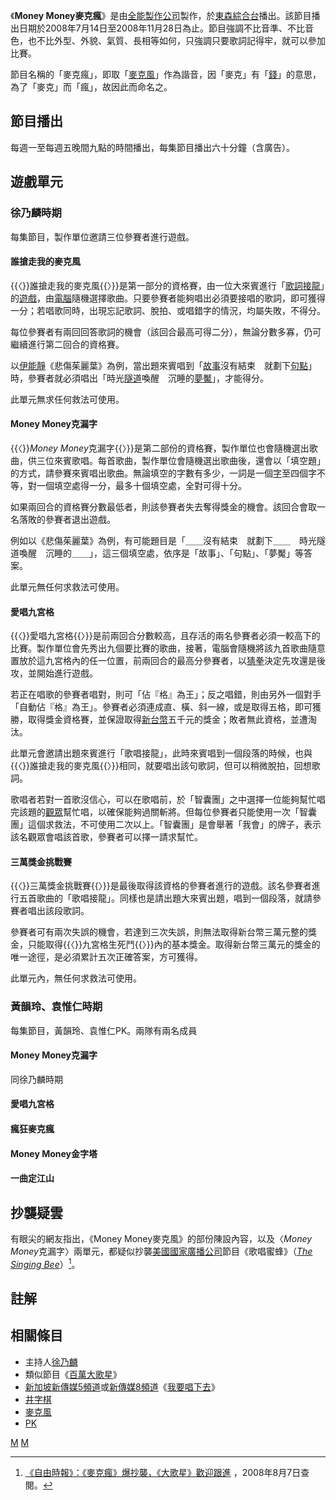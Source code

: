 {{Link style|time=2015-12-13T12:02:49+00:00}}
{{Infobox television
| 名稱 = Money Money麥克瘋
| 原名 = ''Crazy for Microphone''
| 圖片 = 
| 圖說 = Money Money麥克瘋
| 分類 = 娛樂綜藝類
| 主持 = [[徐乃麟|徐乃麟]]（第一至第二十集）<br />[[黃韻玲|黃韻玲]]、[[袁惟仁|袁惟仁]]（第二十一集至最後一集）
| 國家 = {{ROC-TW}}
| 語言 = [[漢語|漢語]]、[[普通話|普通話]]、[[閩南語|閩南語]]
| 字幕 = [[中文|中文]]
| executive_producer = 
| 每集長 = 一[[小時|小時]]（含[[廣告|廣告]]）
| 頻道 = [[東森綜合台|東森綜合台]]
| 製作公司 = 全能製作股份有限公司
| 播出國家 = {{TWN}}
| 開始 = 2008年7月14日
| 結束 = 2008年11月28日
| 官方網站 = 
}}
《'''Money Money麥克瘋'''》是由[[全能製作公司|全能製作公司]]製作，於[[東森綜合台|東森綜合台]]播出。該節目播出日期於2008年7月14日至2008年11月28日為止。節目強調不比音準、不比音色，也不比外型、外貌、氣質、長相等如何，只強調只要歌詞記得牢，就可以參加比賽。

節目名稱的「麥克瘋」，即取「[[麥克風|麥克風]]」作為諧音，因「麥克」有「[[錢|錢]]」的意思，為了「麥克」而「瘋」，故因此而命名之。

== 節目播出 ==

每週一至每週五晚間九點的時間播出，每集節目播出六十分鐘（含廣告）。

== 遊戲單元 ==
===徐乃麟時期===

每集節目，製作單位邀請三位參賽者進行遊戲。

====誰搶走我的麥克風====

{{〈}}誰搶走我的麥克風{{〉}}是第一部分的資格賽，由一位大來賓進行「[[歌詞|歌詞]][[接龍|接龍]]」的[[遊戲|遊戲]]，由[[電腦|電腦]]隨機選擇歌曲。只要參賽者能夠唱出必須要接唱的歌詞，即可獲得一分；若唱歌同時，出現忘記歌詞、脫拍、或唱錯字的情況，均屬失敗，不得分。

每位參賽者有兩回回答歌詞的機會（該回合最高可得二分），無論分數多寡，仍可繼續進行第二回合的資格賽。

以[[伊能靜|伊能靜]]《悲傷茱麗葉》為例，當出題來賓唱到「[[故事|故事]]沒有結束　就劃下[[句點|句點]]」時，參賽者就必須唱出「時光[[隧道|隧道]]喚醒　沉睡的[[夢魘|夢魘]]」，才能得分。

此單元無求任何救法可使用。

====Money Money克漏字====

{{〈}}''Money Money''克漏字{{〉}}是第二部份的資格賽，製作單位也會隨機選出歌曲，供三位來賓歌唱。每首歌曲，製作單位會隨機選出歌曲後，還會以「填空題」的方式，請參賽來賓唱出歌曲。無論填空的字數有多少，一詞是一個[[漢字|字]]至四個字不等，對一個填空處得一分，最多十個填空處，全對可得十分。

如果兩回合的資格賽分數最低者，則該參賽者失去奪得獎金的機會。該回合會取一名落敗的參賽者退出遊戲。

例如以《悲傷茱麗葉》為例，有可能題目是「＿＿沒有結束　就劃下＿＿　時光隧道喚醒　沉睡的＿＿」，這三個填空處，依序是「故事」、「句點」、「夢魘」等答案。

此單元無任何求救法可使用。

====愛唱九宮格====

{{〈}}愛唱九宮格{{〉}}是前兩回合分數較高，且存活的兩名參賽者必須一較高下的比賽。製作單位會先秀出九個要比賽的歌曲，接著，電腦會隨機將該九首歌曲隨意置放於這九宮格內的任一位置，前兩回合的最高分參賽者，以[[猜拳|猜拳]]決定先攻還是後攻，並開始進行遊戲。

若正在唱歌的參賽者唱對，則可「佔『格』為王」；反之唱錯，則由另外一個對手「自動佔『格』為王」。參賽者必須連成直、橫、斜一線，或是取得五格，即可獲勝，取得獎金資格賽，並保證取得[[新台幣|新台幣]]五千元的獎金；敗者無此資格，並遭淘汰。

此單元會邀請出題來賓進行「歌唱接龍」，此時來賓唱到一個段落的時候，也與{{〈}}誰搶走我的麥克風{{〉}}相同，就要唱出該句歌詞，但可以稍微脫拍，回想歌詞。

歌唱者若對一首歌沒信心，可以在歌唱前，於「智囊團」之中選擇一位能夠幫忙唱完該題的[[觀眾|觀眾]]幫忙唱，以確保能夠過關斬將。但每位參賽者只能使用一次「智囊團」這個求救法，不可使用二次以上。「智囊團」是會舉著「我會」的牌子，表示該名觀眾會唱該首歌，參賽者可以擇一請求幫忙。

====三萬獎金挑戰賽====

{{〈}}三萬獎金挑戰賽{{〉}}是最後取得該資格的參賽者進行的遊戲。該名參賽者進行五首歌曲的「歌唱接龍」。同樣也是請出題大來賓出題，唱到一個段落，就請參賽者唱出該段歌詞。

參賽者可有兩次失誤的機會，若達到三次失誤，則無法取得新台幣三萬元整的獎金，只能取得{{〈}}九宮格生死鬥{{〉}}內的基本獎金。取得新台幣三萬元的獎金的唯一途徑，是必須累計五次正確答案，方可獲得。

此單元內，無任何求救法可使用。

===黃韻玲、袁惟仁時期===
每集節目，黃韻玲、袁惟仁PK。兩隊有兩名成員

====Money Money克漏字====
同徐乃麟時期

====愛唱九宮格====

====瘋狂麥克瘋====

====Money Money金字塔====

====一曲定江山====

== 抄襲疑雲 ==

有眼尖的網友指出，《Money Money麥克風》的部份陳設內容，以及〈''Money Money''克漏字〉兩單元，都疑似抄襲[[美國|美國]][[國家廣播公司|國家廣播公司]]節目《歌唱蜜蜂》（''[[:en:The_Singing_Bee|The Singing Bee]]''）<ref>[http://www.libertytimes.com.tw/2008/new/jul/17/today-show18.htm 《自由時報》：《麥克瘋》爆抄襲，《大歌星》歡迎跟進] {{Wayback|url=http://www.libertytimes.com.tw/2008/new/jul/17/today-show18.htm |date=20080803161807 }}，2008年8月7日查閱。</ref>。

== 註解 ==

{{reflist}}

== 相關條目 ==

*主持人[[徐乃麟|徐乃麟]]
*類似節目《[[百萬大歌星|百萬大歌星]]》
*[[新加坡|新加坡]][[新傳媒5頻道|新傳媒5頻道]]或[[新傳媒8頻道|新傳媒8頻道]]《[[我要唱下去|我要唱下去]]》
*[[井字棋|井字棋]]
*[[麥克風|麥克風]]
*[[PK|PK]]

[[Category:已停播的台灣綜藝節目|M]]
[[Category:東森電視節目|M]]